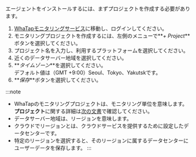 エージェントをインストールするには、まずプロジェクトを作成する必要があります。

1.  [WhaTapモニタリングサービス](https://service.whatap.io)に移動し、ログインしてください。
2.  モニタリングプロジェクトを作成するには、左側のメニューで**_+ Project_**ボタンを選択してください。
3.  プロジェクト名を入力し、利用するプラットフォームを選択してください。
4.  近くのデータサーバー地域を選択してください。
5.  **_タイムゾーン_**を選択してください。<br/>デフォルト値は（GMT +9:00）Seoul、Tokyo、Yakutskです。
6.  **_保存_**ボタンを選択してください。

:::note

-   WhaTapのモニタリングプロジェクトは、モニタリング単位を意味します。**プロジェクト**に関する詳細は[次の文書](../project)で確認してください。
-   データサーバー地域は、リージョンを意味します。
-   クラウドでリージョンとは、クラウドサービスを提供するために設定したデータセンターです。
-   特定のリージョンを選択すると、そのリージョンに属するデータセンターにユーザーデータを保存します。
    :::
